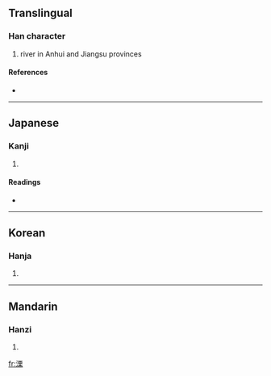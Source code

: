 ==Translingual==

===Han character===
{{Han char|rn=85|rad=水|as=10|sn=13|four=3119<sub>4</sub>|canj=水一田木 (EMWD)}}

# river in Anhui and Jiangsu provinces

====References====
* {{Han ref|kx=0640.150|dkj=17960|dj=1047.100|hdz=31696.040|uh=6EA7|ud=28327|bh=B7CC|bd=47052}}

----

==Japanese==

===Kanji===
{{ja-kanji|grade=|rs=水10}}

# {{defn|Japanese}}

====Readings====
* {{ja-readings|on=[[りつ]] (ritsu), [[りち]] (richi)|kun=}}

----

==Korean==

===Hanja===
{{ko-hanja|hangeul=률>율|eumhun=|rv=ryul>yul|mr=ryul>yul|y=lyul>yul}}

# {{defn|Korean}}

----

==Mandarin==

===Hanzi===
{{cmn-hanzi|pin=[[lì]] ([[li4]])|wg=li<sup>4</sup>}}

# {{defn|Mandarin}}

[[fr:溧]]